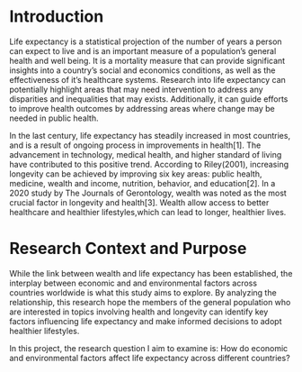 # Introduction

Life expectancy is a statistical projection of the number of years a person can expect to live and is an important measure of a population’s general health and well being. It is a mortality measure that can provide significant insights into a country’s social and economics conditions, as well as the effectiveness of it’s healthcare systems. Research into life expectancy can potentially highlight areas that may need intervention to address any disparities and inequalities that may exists. Additionally, it can guide efforts to improve health outcomes by addressing areas where change may be needed in public health. 

In the last century, life expectancy has steadily increased in most countries, and is a result of ongoing process in improvements in health[1]. The advancement in technology, medical health, and higher standard of living have contributed to this positive trend. According to Riley(2001), increasing longevity can be achieved by improving six key areas: public health, medicine, wealth and income, nutrition, behavior, and education[2]. In a 2020 study by The Journals of Gerontology, wealth was noted as the most crucial factor in longevity and health[3]. Wealth allow access to better healthcare and healthier lifestyles,which can lead to longer, healthier lives.

# Research Context and Purpose

While the link between wealth and life expectancy has been established, the interplay between economic and and environmental factors across countries worldwide is what this study aims to explore. By analyzing the relationship, this research hope the members of the general population who are interested in topics involving health and longevity can identify key factors influencing life expectancy and make informed decisions to adopt healthier lifestyles. 

In this project, the research question I aim to examine is:
How do economic and environmental factors affect life expectancy across different countries?

